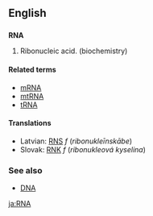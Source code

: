 ==English==

==={{Initialism}}===
'''RNA'''
# Ribonucleic acid. (biochemistry)

====Related terms====
*[[mRNA]]
*[[mtRNA]]
*[[tRNA]]

==== Translations ====
*Latvian: [[RNS]] ''f'' (''ribonukleīnskābe'')
*Slovak: [[RNK]] ''f'' (''ribonukleová kyselina'')

===See also===
*[[DNA]]

[[ja:RNA]]